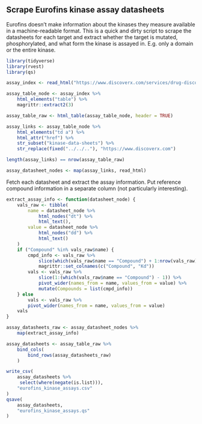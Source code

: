 
## Scrape Eurofins kinase assay datasheets

Eurofins doesn't make information about the kinases they measure available in a
machine-readable format. This is a quick and dirty script to scrape the
datasheets for each target and extract whether the target is mutated,
phosphorylated, and what form the kinase is assayed in. E.g. only a
domain or the entire kinase.

```r
library(tidyverse)
library(rvest)
library(qs)
```

```r
assay_index <- read_html("https://www.discoverx.com/services/drug-discovery-development-services/kinase-profiling/kinomescan#kinase-assay-list")

assay_table_node <- assay_index %>%
    html_elements("table") %>%
    magrittr::extract2(3)

assay_table_raw <- html_table(assay_table_node, header = TRUE)
```


```r
assay_links <- assay_table_node %>%
    html_elements("td a") %>%
    html_attr("href") %>%
    str_subset("kinase-data-sheets") %>%
    str_replace(fixed("../../.."), "https://www.discoverx.com")

length(assay_links) == nrow(assay_table_raw)

assay_datasheet_nodes <- map(assay_links, read_html)


```

Fetch each datasheet and extract the assay information. Put reference compound
information in a separate column (not particularly interesting).

```r
extract_assay_info <- function(datasheet_node) {
    vals_raw <- tibble(
        name = datasheet_node %>%
            html_nodes("dt") %>%
            html_text(),
        value = datasheet_node %>%
            html_nodes("dd") %>%
            html_text()
    )
    if ("Compound" %in% vals_raw$name) {
        cmpd_info <- vals_raw %>%
            slice(which(vals_raw$name == "Compound") + 1:nrow(vals_raw)) %>%
            magrittr::set_colnames(c("Compound", "Kd"))
        vals <- vals_raw %>%
            slice(1:(which(vals_raw$name == "Compound") - 1)) %>%
            pivot_wider(names_from = name, values_from = value) %>%
            mutate(Compounds = list(cmpd_info))
    } else
        vals <- vals_raw %>%
        pivot_wider(names_from = name, values_from = value)
    vals
}

assay_datasheets_raw <- assay_datasheet_nodes %>%
    map(extract_assay_info)
```

```r
assay_datasheets <- assay_table_raw %>%
    bind_cols(
        bind_rows(assay_datasheets_raw)
    )

write_csv(
    assay_datasheets %>%
     select(where(negate(is.list))),
    "eurofins_kinase_assays.csv"
)
qsave(
    assay_datasheets,
    "eurofins_kinase_assays.qs"
)
```

